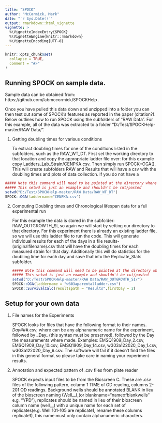 ```yaml
---
title: "SPOCK"
author: "McCormick, Mark"
date: "`r Sys.Date()`"
output: rmarkdown::html_vignette
vignette: >
  %\VignetteIndexEntry{SPOCK}
  %\VignetteEngine{knitr::rmarkdown}
  %\VignetteEncoding{UTF-8}
---
```


```r
knitr::opts_chunk$set(
  collapse = TRUE,
  comment = "#>"
)
```
## Running SPOCK on sample data.

Sample data can be obtained from: https://github.com/labmccormick/SPOCKHelp .

Once you have pulled this data down and unzipped into a folder you can then test out some of SPOCK's features as reported in the paper (citation?). Below outlines how to run SPOCK using the subfolders of "RAW Data". For this example, all of the data was extracted to a folder "D:/Test/SPOCKHelp-master/RAW Data/".

1. Getting doubling times for various conditions

    To extract doubling times for one of the conditions listed in the subfolders, such  as the RAW\_WT_DT. First set the working directory to that location and copy the appropriate ladder file over: for this example copy Ladders_Lab_Strain/CENPKA.csv. Then simply run SPOCK::OGA(). This will create subfolders RAW and Results that will have a csv with the doubling times and plots of data collection. If you do not have a 
    
```r
##### Note this command will need to be pointed at the directory where you put the data
##### This setwd is just an example and shouldn't be cut/pasted
setwd("D:/Test/SPOCKHelp-master/RAW Data/RAW_WT_DT") 
SPOCK::OGA(laddername="CENPKA.csv")
```


2. Computing Doubling times and Chronological lifespan data for a full experimental run

    For this example the data is stored in the subfolder: RAW_OUTGROWTH_SI, so again we will start by setting our directory to that directory. For this experiment there is already an existing ladder file, so we will use this ladder file to run the code. This will generate individual results for each of the days in a file  results-(originalfilename).csv that will have the doubling times for each measured  strain for that day. Additionally this will do statistics for the doubling time for each  day and save that into the Replicate_Stats subfolder.
```r
##### Note this command will need to be pointed at the directory where you put the data
##### This setwd is just an example and shouldn't be cut/pasted
setwd("D:/Test/SPOCKHelp-master/RAW Data/RAW_OUTGROWTH_SI/")
SPOCK::OGA(laddername = "w303aparentalladder.csv")
SPOCK::SurvivalCalc(resultspath = "Results",firstDay = 2)
```
    
    
## Setup for your own data

1. File names for the Experiments

    SPOCK looks for files that have the following format to their names. <experiment>_Day_###.csv, where <experiment> can be any alphanumeric name for the experiment, followed by \_Day\_ (this syntax must be preserved), followed by the Day the measurements where made. Examples: EMSQ1909_Day_2.csv, EMSQ1909_Day_10.csv, EMSQ1909_Day_14.csv, w303a122020_Day_1.csv, w303a122020_Day_9.csv. The software will fail if it doesn't find the files in this general format so please take care in naming your experiment results. 

2. Annotation and expected pattern of .csv files from plate reader

    SPOCK expects input files to be from the Bioscreen C. These are .csv files of the following pattern, column 1 TIME of OD reading, columns 2-201 OD readings. Background wells should be annotated BLANK in lieu of the bioscreen naming (Well__),(or blankname="nameofblankwells" e.g. "YPD"), replicates should be named in lieu of their bioscreen column name (well__) with a unique name for each set of replicates(e.g. Well 101-105 are replicate1, rename these columns replicate1), this name must only contain alphanumeric characters. 
